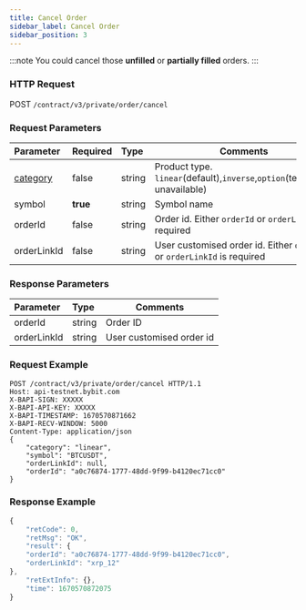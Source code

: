 ```yaml
---
title: Cancel Order
sidebar_label: Cancel Order
sidebar_position: 3
---
```

:::note
You could cancel those **unfilled** or **partially filled** orders.
:::

### HTTP Request
POST `/contract/v3/private/order/cancel`

### Request Parameters
| Parameter | Required | Type | Comments|
|:----- |:-------|:-----|------ |
|[category](../../enum#category) |false |string |Product type. `linear`(default),`inverse`,`option`(temporary unavailable) |
|symbol |**true** |string |Symbol name|
|orderId |false |string |Order id. Either `orderId` or `orderLinkId` is required |
|orderLinkId |false |string |User customised order id. Either `orderId` or `orderLinkId` is required |

### Response Parameters
| Parameter | Type | Comments|
|:----- |:-----|----- |
|orderId |string |Order ID |
|orderLinkId |string |User customised order id |

### Request Example

<Tabs>
<TabItem value="console-linear" label="linear">

```http
POST /contract/v3/private/order/cancel HTTP/1.1
Host: api-testnet.bybit.com
X-BAPI-SIGN: XXXXX
X-BAPI-API-KEY: XXXXX
X-BAPI-TIMESTAMP: 1670570871662
X-BAPI-RECV-WINDOW: 5000
Content-Type: application/json
{
    "category": "linear",
    "symbol": "BTCUSDT",
    "orderLinkId": null,
    "orderId": "a0c76874-1777-48dd-9f99-b4120ec71cc0"
}
```

</TabItem>
</Tabs>

### Response Example

<Tabs>
<TabItem value="js linear" label="linear">

```javascript
{
    "retCode": 0,
    "retMsg": "OK",
    "result": {
    "orderId": "a0c76874-1777-48dd-9f99-b4120ec71cc0",
    "orderLinkId": "xrp_12"
},
    "retExtInfo": {},
    "time": 1670570872075
}
```
</TabItem>
</Tabs>